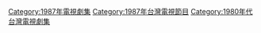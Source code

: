 {{cat year nav | year = 1987 | cat = 台灣電視劇集 | article = 臺灣電視劇 }}
[[Category:1987年電視劇集|Category:1987年電視劇集]]
[[Category:1987年台灣電視節目|Category:1987年台灣電視節目]]
[[Category:1980年代台灣電視劇集|Category:1980年代台灣電視劇集]]